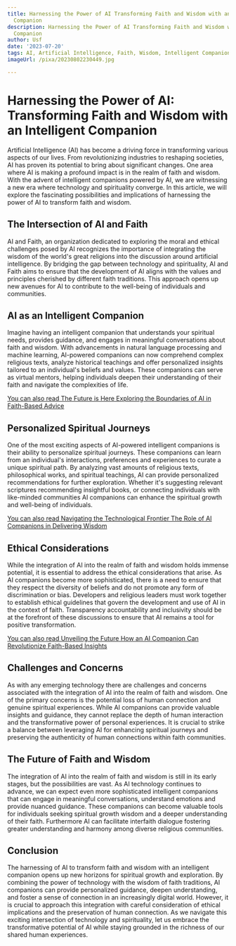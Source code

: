 ```yaml
---
title: Harnessing the Power of AI Transforming Faith and Wisdom with an Intelligent
  Companion
description: Harnessing the Power of AI Transforming Faith and Wisdom with an Intelligent
  Companion
author: Usf
date: '2023-07-20'
tags: AI, Artificial Intelligence, Faith, Wisdom, Intelligent Companion, Transformation
imageUrl: /pixa/20230802230449.jpg

---
```

# Harnessing the Power of AI: Transforming Faith and Wisdom with an Intelligent Companion

Artificial Intelligence (AI)  has become a  driving force in transforming various aspects  of  our lives. From revolutionizing industries to reshaping societies, AI has proven its potential to bring about  significant changes. One area where AI is making a profound impact is in the realm of faith and wisdom.  With the advent of intelligent companions powered by AI, we are witnessing a new era where  technology and spirituality converge. In this article, we will explore the fascinating possibilities and implications of harnessing the power of AI to transform faith  and wisdom.

## The Intersection of  AI  and Faith

AI and Faith,  an organization dedicated to exploring the moral and  ethical challenges posed by AI recognizes the importance  of integrating the wisdom  of the world's  great religions into the  discussion around artificial  intelligence.  By bridging the gap  between  technology and spirituality, AI and Faith aims to ensure that the development  of AI aligns with the values and principles cherished by different faith traditions. This approach opens  up new avenues for AI to contribute to the well-being of individuals and communities.

## AI as an Intelligent Companion

Imagine having an  intelligent companion that understands your spiritual needs, provides guidance, and engages in meaningful conversations about faith and wisdom. With advancements in natural language processing and machine learning, AI-powered companions can  now comprehend complex religious texts, analyze historical teachings and  offer personalized insights tailored to an individual's beliefs and values. These  companions can serve as virtual mentors, helping individuals deepen their understanding of their faith and navigate the complexities of life.

[You can also read The Future is Here  Exploring the Boundaries of AI in Faith-Based Advice](The%20Future%20is%20Here%20Exploring%20the%20Boundaries%20of%20AI%20in%20Faith-Based%20Advice)


## Personalized Spiritual Journeys

One of the most exciting aspects of AI-powered intelligent companions is their ability to personalize spiritual journeys. These companions can learn from an individual's  interactions, preferences and experiences  to curate a unique spiritual path. By analyzing vast  amounts of religious texts, philosophical  works, and spiritual teachings, AI can provide personalized recommendations for further exploration. Whether it's suggesting relevant scriptures recommending insightful books,  or connecting individuals with like-minded communities AI companions can enhance the spiritual growth and well-being of individuals.

[You can also read  Navigating the Technological Frontier The Role of AI Companions in Delivering Wisdom](Navigating%20the%20Technological%20Frontier%20The%20Role%20of%20AI%20Companions%20in%20Delivering%20Wisdom)


## Ethical Considerations

While the integration of AI into the realm of faith and  wisdom holds immense potential, it  is  essential to address the ethical considerations that  arise. As  AI companions become  more sophisticated, there is a need  to ensure that they respect  the  diversity of beliefs and do not promote any form of discrimination or bias. Developers and religious  leaders must work together to establish ethical guidelines that govern the development and  use of AI in the context of faith. Transparency accountability and inclusivity should be at the forefront of these discussions to ensure that AI remains a tool  for positive transformation.

[You can also read Unveiling the Future How an AI Companion Can Revolutionize Faith-Based Insights](Unveiling%20the%20Future%20How%20an%20AI%20Companion%20Can%20Revolutionize%20Faith-Based%20Insights)


## Challenges and Concerns

As with any emerging technology there are challenges and concerns associated with  the integration of AI into  the  realm of faith and wisdom. One of the primary concerns is the potential loss of human connection and genuine spiritual experiences. While AI companions  can provide valuable insights and guidance,  they cannot replace the depth of human interaction and  the transformative power of personal experiences. It  is crucial to strike a balance between leveraging AI for enhancing spiritual journeys and  preserving the authenticity of human connections within faith communities.

## The Future of Faith and Wisdom

The  integration of AI into the realm of faith and wisdom is still in its early stages, but the possibilities are vast. As  AI  technology continues to  advance, we can expect even more sophisticated intelligent companions  that can engage in meaningful conversations, understand  emotions and  provide nuanced guidance. These companions can become valuable tools  for individuals  seeking spiritual growth wisdom and a deeper understanding of their faith. Furthermore AI can facilitate interfaith dialogue fostering greater understanding and harmony  among diverse  religious communities.

## Conclusion

The harnessing of AI to transform faith and wisdom with an intelligent companion  opens up  new horizons for spiritual growth and  exploration.  By combining the power  of technology with the wisdom  of faith traditions,  AI companions can provide personalized guidance, deepen understanding, and foster a sense of connection in an  increasingly digital world. However, it is crucial to approach  this integration with careful consideration of ethical implications and  the preservation of human connection. As we navigate  this exciting intersection of technology and spirituality, let us embrace the transformative potential of AI while staying grounded in  the richness of our shared human experiences.